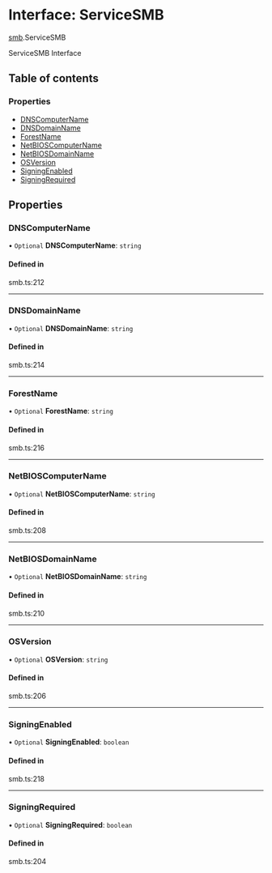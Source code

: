 # Interface: ServiceSMB

[smb](/templates/protocols/javascript/modules/smb.md).ServiceSMB

ServiceSMB Interface

## Table of contents

### Properties

- [DNSComputerName](/templates/protocols/javascript/modules/smb.ServiceSMB.md#dnscomputername)
- [DNSDomainName](/templates/protocols/javascript/modules/smb.ServiceSMB.md#dnsdomainname)
- [ForestName](/templates/protocols/javascript/modules/smb.ServiceSMB.md#forestname)
- [NetBIOSComputerName](/templates/protocols/javascript/modules/smb.ServiceSMB.md#netbioscomputername)
- [NetBIOSDomainName](/templates/protocols/javascript/modules/smb.ServiceSMB.md#netbiosdomainname)
- [OSVersion](/templates/protocols/javascript/modules/smb.ServiceSMB.md#osversion)
- [SigningEnabled](/templates/protocols/javascript/modules/smb.ServiceSMB.md#signingenabled)
- [SigningRequired](/templates/protocols/javascript/modules/smb.ServiceSMB.md#signingrequired)

## Properties

### DNSComputerName

• `Optional` **DNSComputerName**: `string`

#### Defined in

smb.ts:212

___

### DNSDomainName

• `Optional` **DNSDomainName**: `string`

#### Defined in

smb.ts:214

___

### ForestName

• `Optional` **ForestName**: `string`

#### Defined in

smb.ts:216

___

### NetBIOSComputerName

• `Optional` **NetBIOSComputerName**: `string`

#### Defined in

smb.ts:208

___

### NetBIOSDomainName

• `Optional` **NetBIOSDomainName**: `string`

#### Defined in

smb.ts:210

___

### OSVersion

• `Optional` **OSVersion**: `string`

#### Defined in

smb.ts:206

___

### SigningEnabled

• `Optional` **SigningEnabled**: `boolean`

#### Defined in

smb.ts:218

___

### SigningRequired

• `Optional` **SigningRequired**: `boolean`

#### Defined in

smb.ts:204
